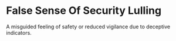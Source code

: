 # False Sense Of Security Lulling

A misguided feeling of safety or reduced vigilance due to deceptive indicators.